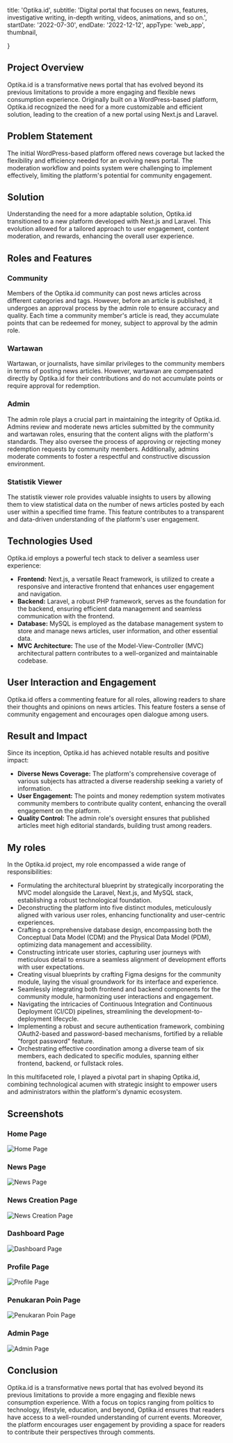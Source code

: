
  title: 'Optika.id',
  subtitle:
    'Digital portal that focuses on news, features, investigative writing, in-depth writing, videos, animations, and so on.',
  startDate: '2022-07-30',
  endDate: '2022-12-12',
  appType: 'web_app',
  thumbnail,

}

## Project Overview

Optika.id is a transformative news portal that has evolved beyond its previous limitations to provide a more engaging and flexible news consumption experience. Originally built on a WordPress-based platform, Optika.id recognized the need for a more customizable and efficient solution, leading to the creation of a new portal using Next.js and Laravel.

## Problem Statement

The initial WordPress-based platform offered news coverage but lacked the flexibility and efficiency needed for an evolving news portal. The moderation workflow and points system were challenging to implement effectively, limiting the platform's potential for community engagement.

## Solution

Understanding the need for a more adaptable solution, Optika.id transitioned to a new platform developed with Next.js and Laravel. This evolution allowed for a tailored approach to user engagement, content moderation, and rewards, enhancing the overall user experience.

## Roles and Features

### Community

Members of the Optika.id community can post news articles across different categories and tags. However, before an article is published, it undergoes an approval process by the admin role to ensure accuracy and quality. Each time a community member's article is read, they accumulate points that can be redeemed for money, subject to approval by the admin role.

### Wartawan

Wartawan, or journalists, have similar privileges to the community members in terms of posting news articles. However, wartawan are compensated directly by Optika.id for their contributions and do not accumulate points or require approval for redemption.

### Admin

The admin role plays a crucial part in maintaining the integrity of Optika.id. Admins review and moderate news articles submitted by the community and wartawan roles, ensuring that the content aligns with the platform's standards. They also oversee the process of approving or rejecting money redemption requests by community members. Additionally, admins moderate comments to foster a respectful and constructive discussion environment.

### Statistik Viewer

The statistik viewer role provides valuable insights to users by allowing them to view statistical data on the number of news articles posted by each user within a specified time frame. This feature contributes to a transparent and data-driven understanding of the platform's user engagement.

## Technologies Used

Optika.id employs a powerful tech stack to deliver a seamless user experience:

- **Frontend:** Next.js, a versatile React framework, is utilized to create a responsive and interactive frontend that enhances user engagement and navigation.
- **Backend:** Laravel, a robust PHP framework, serves as the foundation for the backend, ensuring efficient data management and seamless communication with the frontend.
- **Database:** MySQL is employed as the database management system to store and manage news articles, user information, and other essential data.
- **MVC Architecture:** The use of the Model-View-Controller (MVC) architectural pattern contributes to a well-organized and maintainable codebase.

## User Interaction and Engagement

Optika.id offers a commenting feature for all roles, allowing readers to share their thoughts and opinions on news articles. This feature fosters a sense of community engagement and encourages open dialogue among users.

## Result and Impact

Since its inception, Optika.id has achieved notable results and positive impact:

- **Diverse News Coverage:** The platform's comprehensive coverage of various subjects has attracted a diverse readership seeking a variety of information.
- **User Engagement:** The points and money redemption system motivates community members to contribute quality content, enhancing the overall engagement on the platform.
- **Quality Control:** The admin role's oversight ensures that published articles meet high editorial standards, building trust among readers.

## My roles

In the Optika.id project, my role encompassed a wide range of responsibilities:

- Formulating the architectural blueprint by strategically incorporating the MVC model alongside the Laravel, Next.js, and MySQL stack, establishing a robust technological foundation.
- Deconstructing the platform into five distinct modules, meticulously aligned with various user roles, enhancing functionality and user-centric experiences.
- Crafting a comprehensive database design, encompassing both the Conceptual Data Model (CDM) and the Physical Data Model (PDM), optimizing data management and accessibility.
- Constructing intricate user stories, capturing user journeys with meticulous detail to ensure a seamless alignment of development efforts with user expectations.
- Creating visual blueprints by crafting Figma designs for the community module, laying the visual groundwork for its interface and experience.
- Seamlessly integrating both frontend and backend components for the community module, harmonizing user interactions and engagement.
- Navigating the intricacies of Continuous Integration and Continuous Deployment (CI/CD) pipelines, streamlining the development-to-deployment lifecycle.
- Implementing a robust and secure authentication framework, combining OAuth2-based and password-based mechanisms, fortified by a reliable "forgot password" feature.
- Orchestrating effective coordination among a diverse team of six members, each dedicated to specific modules, spanning either frontend, backend, or fullstack roles.

In this multifaceted role, I played a pivotal part in shaping Optika.id, combining technological acumen with strategic insight to empower users and administrators within the platform's dynamic ecosystem.

## Screenshots

### Home Page

<Image placeholder="blur" src={homePageScreenshot} alt="Home Page" />

### News Page

<Image placeholder="blur" src={newsPageScreenshot} alt="News Page" />

### News Creation Page

<Image
  placeholder="blur"
  src={newsCreationPageScreenshot}
  alt="News Creation Page"
/>

### Dashboard Page

<Image placeholder="blur" src={dashboardPageScreenshot} alt="Dashboard Page" />

### Profile Page

<Image placeholder="blur" src={profilePageScreenshot} alt="Profile Page" />

### Penukaran Poin Page

<Image
  placeholder="blur"
  src={penukaranPoinPageScreenshot}
  alt="Penukaran Poin Page"
/>

### Admin Page

<Image placeholder="blur" src={adminPageScreenshot} alt="Admin Page" />

## Conclusion

Optika.id is a transformative news portal that has evolved beyond its previous limitations to provide a more engaging and flexible news consumption experience. With a focus on topics ranging from politics to technology, lifestyle, education, and beyond, Optika.id ensures that readers have access to a well-rounded understanding of current events. Moreover, the platform encourages user engagement by providing a space for readers to contribute their perspectives through comments.

